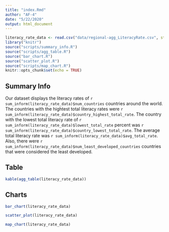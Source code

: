 ```yaml
---
title: "index.Rmd"
author: "AF-4"
date: "5/22/2020"
output: html_document
---
```


```r
literacy_rate_data <- read.csv("data/regional-agg_LiteracyRate.csv", stringsAsFactors = FALSE)
library("knitr")
source("scripts/summary_info.R")
source("scripts/agg_table.R")
source("bar_chart.R")
source("scatter_plot.R")
source("scripts/map_chart.R")
knitr::opts_chunk$set(echo = TRUE)
```

## Summary Info

Our dataset displays the literacy rates of `r sum_inform(literacy_rate_data)$num_countries` countries around the world. The countries with the hightest total literacy rates were `r sum_inform(literacy_rate_data)$country_highest_total_rate`. The country with the lowest total literacy rate of `r sum_inform(literacy_rate_data)$lowest_total_rate` percent was `r sum_inform(literacy_rate_data)$country_lowest_total_rate`. The average total literacy rate was `r sum_inform(literacy_rate_data)$avg_total_rate`. Also, there were `r sum_inform(literacy_rate_data)$num_least_developed_countries` countries that were considered the least developed.

## Table
```r
kable(agg_table(literacy_rate_data))
```

## Charts
```r
bar_chart(literacy_rate_data)
```

```r
scatter_plot(literacy_rate_data)
```

```r
map_chart(literacy_rate_data)
```
